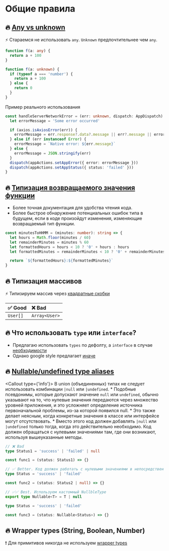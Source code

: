 
# Общие правила

## 🔥 [Any vs unknown](https://google.github.io/styleguide/tsguide.html#any-unknown)

⚡ Стараемся не использовать `any`. `Unknown` предпочтительнее чем `any`.

```ts showLineNumbers
function f(a: any) {
  return a + 100
}

function f(a: unknown) {
  if (typeof a === 'number') {
    return a + 100
  } else {
    return 0
  }
}
```

Пример реального использования

```ts showLineNumbers /err: unknown/
const handleServerNetworkError = (err: unknown, dispatch: AppDispatch): void => {
  let errorMessage = 'Some error occurred'

  if (axios.isAxiosError(err)) {
    errorMessage = err.response?.data?.message || err?.message || errorMessage
  } else if (err instanceof Error) {
    errorMessage = `Native error: ${err.message}`
  } else {
    errorMessage = JSON.stringify(err)
  }
  dispatch(appActions.setAppError({ error: errorMessage }))
  dispatch(appActions.setAppStatus({ status: 'failed' }))
}
```

## 🔥 [Типизация возвращаемого значения функции](https://google.github.io/styleguide/tsguide.html#return-types)

- Более точная документация для удобства чтения кода.
- Более быстрое обнаружение потенциальных ошибок типа в будущем, если в коде произойдут изменения, изменяющие возвращаемый тип функции.

```ts showLineNumbers /string/
const minutesToHHMM = (minutes: number): string => {
  let hours = Math.floor(minutes / 60)
  let remainderMinutes = minutes % 60
  let formattedHours = hours < 10 ? '0' + hours : hours
  let formattedMinutes = remainderMinutes < 10 ? '0' + remainderMinutes : remainderMinutes

  return `${formattedHours}:${formattedMinutes}`
}
```

## 🔥 Типизация массивов

⚡ Типизируем массив через [квадратные скобки](https://google.github.io/styleguide/tsguide.html#arrayt-type)

| ✅ Good  | ❌ Bad        |
| :------- | :------------ |
| `User[]` | `Array<User>` |

## 🔥 Что использовать `type` или `interface`?

- Предлагаю использовать `types` по дефолту, а `interface` в случае [необходимости](https://youtu.be/zM9UPcIyyhQ?si=fAIJVNTf8gUsxDsI)
- Однако google style предлагает [иначе](https://google.github.io/styleguide/tsguide.html#interfaces-vs-type-aliases)

## 🔥 [Nullable/undefined type aliases](https://google.github.io/styleguide/tsguide.html#nullableundefined-type-aliases)

<Callout type={'info'}>
  В union (объединенных) типах не следует использовать комбинации `|null` или `|undefined`. *
  Подобные псевдонимы, которые допускают значение `null` или `undefined`, обычно указывают на то,
  что нулевые значения передаются через множество уровней приложения, и это усложняет определение
  источника первоначальной проблемы, из-за которой появился null. * Это также делает неясным, когда
  конкретные значения в классе или интерфейсе могут отсутствовать. * Вместо этого код должен
  добавлять `|null` или `|undefined` только тогда, когда это действительно необходимо. Код должен
  обращаться с нулевыми значениями там, где они возникают, используя вышеуказанные методы.
</Callout>

```ts
// ❌ Bad
type Status1 = 'success' | 'failed' | null

const func1 = (status: Status1) => {}

// ✅ Better. Код должен работать с нулевыми значениями в непосредственной близости от места их возникновения
type Status = 'success' | 'failed'

const func2 = (status: Status2 | null) => {}

// ✅✅ Best. Используем кастомный NullbleType
export type Nullable<T> = T | null

type Status = 'success' | 'failed'

const func3 = (status: Nullable<Status>) => {}
```

## 🔥 Wrapper types (String, Boolean, Number)

❗ Для примитивов никогда не используем [wrapper types](https://google.github.io/styleguide/tsguide.html#wrapper-types)
